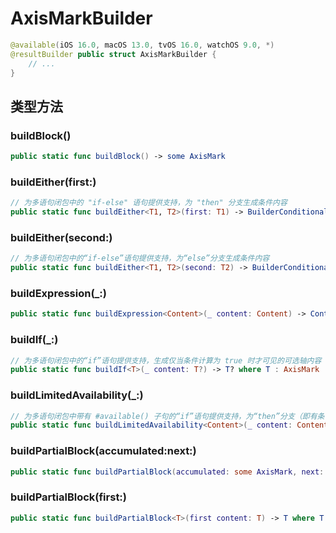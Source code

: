 # AxisMarkBuilder

<ToBePolishedAfterTranslation />

<OriginalSource
  title="AxisMarkBuilder"
  url="https://developer.apple.com/documentation/charts/axismarkbuilder"
  summary="构造轴标记并覆盖默认标记的结果生成器"
/>

```swift
@available(iOS 16.0, macOS 13.0, tvOS 16.0, watchOS 9.0, *)
@resultBuilder public struct AxisMarkBuilder {
    // ...
}
```

## 类型方法

### buildBlock()

```swift
public static func buildBlock() -> some AxisMark
```

### buildEither(first:)

```swift
// 为多语句闭包中的 "if-else" 语句提供支持，为 "then" 分支生成条件内容
public static func buildEither<T1, T2>(first: T1) -> BuilderConditional<T1, T2> where T1 : AxisMark, T2 : AxisMark
```

### buildEither(second:)

```swift
// 为多语句闭包中的“if-else”语句提供支持，为“else”分支生成条件内容
public static func buildEither<T1, T2>(second: T2) -> BuilderConditional<T1, T2> where T1 : AxisMark, T2 : AxisMark
```

### buildExpression(\_:)

```swift
public static func buildExpression<Content>(_ content: Content) -> Content where Content : AxisMark
```

### buildIf(\_:)

```swift
// 为多语句闭包中的“if”语句提供支持，生成仅当条件计算为 true 时才可见的可选轴内容
public static func buildIf<T>(_ content: T?) -> T? where T : AxisMark
```

### buildLimitedAvailability(\_:)

```swift
// 为多语句闭包中带有 #available() 子句的“if”语句提供支持，为“then”分支（即有条件可用的分支）生成条件内容
public static func buildLimitedAvailability<Content>(_ content: Content) -> some AxisMark where Content : AxisMark
```

### buildPartialBlock(accumulated:next:)

```swift
public static func buildPartialBlock(accumulated: some AxisMark, next: some AxisMark) -> some AxisMark
```

### buildPartialBlock(first:)

```swift
public static func buildPartialBlock<T>(first content: T) -> T where T : AxisMark
```
